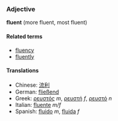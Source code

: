 ===Adjective===
'''fluent''' (more fluent, most fluent)

====Related terms====
*[[fluency]]
*[[fluently]]

====Translations====
*Chinese: [[流利]]
*German: [[fließend]]
*Greek: [[ρευστός]] ''m'', [[ρευστή]] ''f'', [[ρευστό]] ''n''
*Italian: [[fluente]] ''m/f''
*Spanish: [[fluido]] ''m'', [[fluida]] ''f''